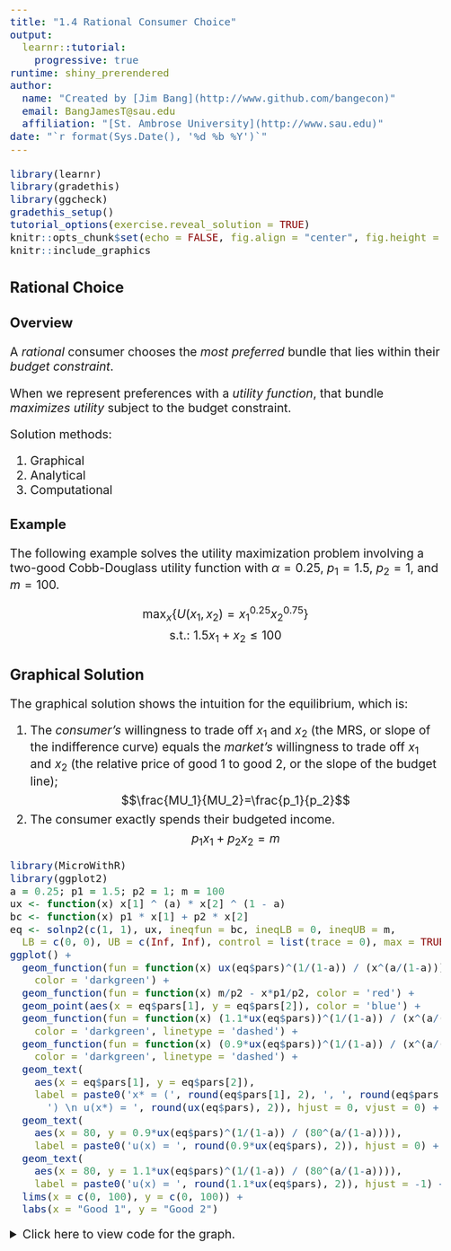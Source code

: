 ```yaml
---
title: "1.4 Rational Consumer Choice"
output: 
  learnr::tutorial: 
    progressive: true
runtime: shiny_prerendered
author: 
  name: "Created by [Jim Bang](http://www.github.com/bangecon)"
  email: BangJamesT@sau.edu
  affiliation: "[St. Ambrose University](http://www.sau.edu)"
date: "`r format(Sys.Date(), '%d %b %Y')`"
---
```


<style type="text/css">
h1{font-size: 24pt}
h2{font-size: 20pt}
h3{font-size: 18pt}
h4,h5,h6{font-size: 16pt}
body{font-size: 16pt}
#doc-metadata {
  margin-bottom: 10px;
  font-size: 0.66em;
}
</style>

```r
library(learnr)
library(gradethis)
library(ggcheck)
gradethis_setup()
tutorial_options(exercise.reveal_solution = TRUE)
knitr::opts_chunk$set(echo = FALSE, fig.align = "center", fig.height = 6, fig.width = 6)
knitr::include_graphics
```

## Rational Choice

### Overview

A *rational* consumer chooses the *most preferred* bundle that lies within their *budget constraint*. 

When we represent preferences with a *utility function*, that bundle *maximizes utility* subject to the budget constraint. 

Solution methods: 

1. Graphical
2. Analytical
3. Computational

### Example 

The following example solves the utility maximization problem involving a two-good Cobb-Douglass utility function with $\alpha = 0.25$, $p_1 = 1.5$, $p_2 = 1$, and $m = 100$.  

$$\max_x \bigg\{ U(x_1, x_2) = x_1^{0.25}x_2^{0.75} \bigg\}$$
$$\text{s.t.: }1.5x_1+x_2 \le 100$$

## Graphical Solution

The graphical solution shows the intuition for the equilibrium, which is: 

1. The *consumer's* willingness to trade off $x_1$ and $x_2$ (the MRS, or slope of the indifference curve) equals the *market's* willingness to trade off $x_1$ and $x_2$ (the relative price of good 1 to good 2, or the slope of the budget line); 
$$\frac{MU_1}{MU_2}=\frac{p_1}{p_2}$$
2. The consumer exactly spends their budgeted income. 
$$p_1x_1 + p_2x_2 = m$$

```r
library(MicroWithR)
library(ggplot2)
a = 0.25; p1 = 1.5; p2 = 1; m = 100
ux <- function(x) x[1] ^ (a) * x[2] ^ (1 - a)
bc <- function(x) p1 * x[1] + p2 * x[2]
eq <- solnp2(c(1, 1), ux, ineqfun = bc, ineqLB = 0, ineqUB = m,
  LB = c(0, 0), UB = c(Inf, Inf), control = list(trace = 0), max = TRUE)
ggplot() + 
  geom_function(fun = function(x) ux(eq$pars)^(1/(1-a)) / (x^(a/(1-a))), 
    color = 'darkgreen') + 
  geom_function(fun = function(x) m/p2 - x*p1/p2, color = 'red') + 
  geom_point(aes(x = eq$pars[1], y = eq$pars[2]), color = 'blue') + 
  geom_function(fun = function(x) (1.1*ux(eq$pars))^(1/(1-a)) / (x^(a/(1-a))), 
    color = 'darkgreen', linetype = 'dashed') + 
  geom_function(fun = function(x) (0.9*ux(eq$pars))^(1/(1-a)) / (x^(a/(1-a))), 
    color = 'darkgreen', linetype = 'dashed') + 
  geom_text(
    aes(x = eq$pars[1], y = eq$pars[2]), 
    label = paste0('x* = (', round(eq$pars[1], 2), ', ', round(eq$pars[2], 2), 
      ') \n u(x*) = ', round(ux(eq$pars), 2)), hjust = 0, vjust = 0) + 
  geom_text(
    aes(x = 80, y = 0.9*ux(eq$pars)^(1/(1-a)) / (80^(a/(1-a)))), 
    label = paste0('u(x) = ', round(0.9*ux(eq$pars), 2)), hjust = 0) + 
  geom_text(
    aes(x = 80, y = 1.1*ux(eq$pars)^(1/(1-a)) / (80^(a/(1-a)))), 
    label = paste0('u(x) = ', round(1.1*ux(eq$pars), 2)), hjust = -1) + 
  lims(x = c(0, 100), y = c(0, 100)) + 
  labs(x = "Good 1", y = "Good 2")
```

<details style="line-height:105%"><summary>Click here to view code for the graph.</summary>
```r
library(MicroWithR)
library(ggplot2)
a = 0.25; p1 = 1.5; p2 = 1; m = 100
ux <- function(x) x[1] ^ (a) * x[2] ^ (1 - a)
bc <- function(x) p1 * x[1] + p2 * x[2]
eq <- solnp2(c(1, 1), ux, ineqfun = bc, ineqLB = 0, ineqUB = m,
  LB = c(0, 0), UB = c(Inf, Inf), control = list(trace = 0), max = TRUE)
ggplot() + 
  geom_function(fun = function(x) ux(eq$pars)^(1/(1-a)) / (x^(a/(1-a))), 
    color = 'darkgreen') + 
  geom_function(fun = function(x) m/p2 - x*p1/p2, color = 'red') + 
  geom_point(aes(x = eq$pars[1], y = eq$pars[2]), color = 'blue') + 
  geom_function(fun = function(x) (1.1*ux(eq$pars))^(1/(1-a)) / (x^(a/(1-a))), 
    color = 'darkgreen', linetype = 'dashed') + 
  geom_function(fun = function(x) (0.9*ux(eq$pars))^(1/(1-a)) / (x^(a/(1-a))), 
    color = 'darkgreen', linetype = 'dashed') + 
  geom_text(
    aes(x = eq$pars[1], y = eq$pars[2]), 
    label = paste0('x* = (', round(eq$pars[1], 2), ', ', round(eq$pars[2], 2), 
      ') \n u(x*) = ', round(ux(eq$pars), 2)), hjust = 0, vjust = 0) + 
  geom_text(
    aes(x = 80, y = 0.9*ux(eq$pars)^(1/(1-a)) / (80^(a/(1-a)))), 
    label = paste0('u(x) = ', round(0.9*ux(eq$pars), 2)), hjust = 0) + 
  geom_text(
    aes(x = 80, y = 1.1*ux(eq$pars)^(1/(1-a)) / (80^(a/(1-a)))), 
    label = paste0('u(x) = ', round(1.1*ux(eq$pars), 2)), hjust = -1) + 
  lims(x = c(0, 100), y = c(0, 100)) + 
  labs(x = "Good 1", y = "Good 2")
```


## Computational Solution

Understanding the analytical solution give us an idea for (and hopefully an appreciation of) the work the computer does for us when we solve the problem computationally. There are ways to solve the problem analytically with the help of the computer, but if you read the details of doing that in R you can see that the steps we have to go through are a little bit wonky. Now, we'll set that aside and let the computer crunch the numbers. One downside of this is that we'll lose some of the intuition of the expressions we derived in the analytic solution.

### Setup

Set up the solution by defining the following

1. A utility function, `ux` defined as a `function(x)` object where `x = c(x[1], x[2])`. <br>
Note: most optimization functions find the function minimum by default. Some have an option that switches from minimization to maximization; `solnp` does *not*, so if we used that function we would have to minimize the *negation* of the utility function (i.e. put a "-" sign in front). To work around this, I created a simple function as part of this `MicroWithR` package called `solnp2` that adds an option, `max` which takes logical values of `TRUE` for maximization problems or `FALSE` for minimization. To see the code for this function, unfold the details below (it's simpler than you might think!).  

<details style="line-height:105%"><summary>Click here to view code for the `solnp2` function.</summary>
```r
solnp2 <- function(pars, fun, eqfun = NULL, eqB = NULL, ineqfun = NULL, 
  ineqLB = NULL, ineqUB = NULL, max = FALSE, control = list(), ...) {
  if (max == TRUE) {fun2 <- function(x) -1*fun(x)} 
  else {fun2 <- fun}
    out <- Rsolnp::solnp(pars = pars, fun = fun2, eqfun = eqfun, eqB = eqB,
      ineqfun = ineqfun, ineqLB = ineqLB, ineqUB = ineqUB, control = control)
    if (max == TRUE) {
      out$values <- -out$values
      out$lagrange <- -out$lagrange
      out$hessian <- -out$hessian
    }
    out
  }
```
</details>  

2. The budget constraint, `bc` defined similarly to `ux`. 
3. The parameters `a`, `p1`, `p2`, and `m` using the numerical values from the example.

```r

```

```r
a = 0.25
p1 = 1.5
p2 = 1
m = 100    # Set exogenous parameter values
ux <-
  function(x)
    x[1] ^ a * x[2] ^ (1 - a) # Define the objective 
bc <-
  function(x)
    p1 * x[1] + p2 * x[2]     # Define the budget constraint
```

```r
grade_this({
  if (!inherits(.result, c("function"))) {
    fail("Your class of your answer should be a function")}
  pass()
})
```

### Solving Constrained Optimization in R with `solnp2`.

Once we've defined these values, we can solve any *minimization* problem with a single function, `solnp()`, from the `Rsolnp` package (which imports automatically with our `MicroWithR`, but still needs to be loaded using `library()`). However, four our purpose, we wish to *maximize* the consumer's utility. To do this we have two options:  

1. Adapt the problem to fit with a "minimization" algorithm by defining the objective as the negative of utility and minimizing "disutility."
2. Adapt the `solnp` function to calculate a maximum by defining a new function that does exactly what `solnp` itself does, just from the other direction, to find a maximum. 

I have done option 2 for you by creating a new function, `solnp2`, in the `MicroWithR` package. The required arguments for this function are (in order): 

* `pars`: the starting values (an initial "guess") for $x$, which should be positive - and usually small - for economically-sensible answers (like positive quantities);  
* `fun`: the function to be optimized, `ux`;    

For constrained optimization (as we currently face) we also need:  

* `ineqfun`: the inequality constraint function  
* `ineqLB`: the lower bound of the budget constraint, ($-\infty$ coded as `-Inf`)  
* `ineqUB`: the upper bound of the budget constraint, (income, `m`).  

We often forget to constrain the solution to positive quantities (effectively no short-selling of consumption!).  

* `LB`: the lower bound on the solution, which in most economic problems equals a vector of zeros, `c(0, 0)` for two-good consumer choice  
* `UB`: the upper bound on the solution, which in most problems we leave unspecified and defaults to no upper bound or `UB = c(Inf, Inf)`    

Finally, there are two sets of options that govern some techincal details for the optimization.  

* `control`: a list of control parameters, such as how to show the "trace" output at each iteration (`control = list(trace = 0)` to hide).   
* `max`: a logical value equal to `TRUE` for maximization and `FALSE` for minimization (default is `FALSE`).  

The outputs of the `solnp` and `solnp2` functions are `list` objects. You can view all of the components of a list by typing the name of the object. You can view or extract individual components of a list by specifying the list name and the name of the component within the list separated by `$`. For example, `eq$pars` gives you the solutions of the x values in a `solnp` solution named `eq`. 

### Equilibrium Consumption

Setting up the problem is the key: once you do this (carefully!) there is only one line of code to get the solution. Do this, then print the elements of the solution corresponding to the `pars` (x values) `lagrange` (Lagrange multiplier), and the optimal value of the utility function. 

```r

```

```r
a = 0.25; p1 = 1.5; p2 = 1; m = 100    # Set exogenous parameter values
ux <- function(x) x[1]^a * x[2]^(1-a)  # Define the objective
bc <- function(x) p1*x[1] + p2*x[2]    # Define the budget constraint
```

```r
# To calculate the level of utility, recall that you defined the utility function as `ux = function(x) {...}`. Evaluate `ux` at the solution `pars`.  
```

```r
library(MicroWithR)
eq <- solnp2(
  c(1, 1),
  ux,
  ineqfun = bc,
  ineqLB = 0,
  ineqUB = m,
  LB = c(0, 0),
  UB = c(Inf, Inf),
  max = TRUE
)
eq$pars
eq$lagrange
ux(eq$pars)
```

```r
grade_this({
  fail_if(round(.result, 1) != 51.5)
  pass()
})
```

Note that the intuition from the analytical solution tells us that the "true" answer is $x_1 = 50/3 \approx 16.667$ and $x_2 = 75$ to ensure that this consumer spends 25% of their planned budget for the two goods on good 1 ($50/3 \cdot 3/2 = 25$), or one-third as much as they spend on good 2. Computational methods only give approximate answers, so it's good to double check! 

### Graph of the Equilibrium

We can also graph the equilibrium. 

The trick to graphing the equilibrium is graphing the right indifference curve. We want to make sure we graph the indifference curve where $u(x) = u^*$, where $u^*$ is the value of the utility at the optimal consumption bundle. 

Since $u^*$ is just a number (once we solve for the optimal x), just rearrange $u(x_1, x_2) = u^*$ to get $x_2 = f(x_1; u^*)$. Doing this by hand is not too bad for most examples if you remember some algebra for exponents and other elementary functions.

1. Graph the indifference curve ($x_2 = f(x_1^*; u^*)$, in `'dark green'`) using x-limits equal to $(0, m/p_1)$ and y-limits equal to $(0, m/p_2)$ and axis labels of $x_1$ and $x_2$.
2. Add the budget constraint in `'red'`. 
3. Add a point for equilibrium in `'blue'`.

```r

```

```r
library(MicroWithR)
a = 0.25
p1 = 1.5
p2 = 1
m = 100
ux <- function(x)
  x[1] ^ (a) * x[2] ^ (1 - a)
bc <- function(x)
  p1 * x[1] + p2 * x[2]
library(MicroWithR)
eq <- solnp2(
  c(1, 1),
  ux,
  ineqfun = bc,
  ineqLB = 0,
  ineqUB = m,
  LB = c(0, 0),
  UB = c(Inf, Inf),
  max = TRUE
)
```

```r
ggplot() + 
  geom_function(fun = function(x) ux(eq$pars)^(1/(1-a))/(x^(a/(1-a))), color = 'darkgreen') +
  geom_function(fun = function(x) m/p2 - x*(p1/p2), color = 'red') + 
  geom_point(aes(x = eq$pars[1], y = eq$pars[2]), color = 'blue') + 
  lims(x = c(0, m/p1), y = c(0, m/p2)) + 
  labs(x = expression(x[1]), y = expression(x[2]))
```

```r
grade_this({
    pass_if(ith_geom_is(.result, "point", 3) & 
        ith_geom_is(.result, "function", 1)) 
    fail(random_encouragement())
})
```

### Understanding $\lambda$ 

The meaning of $\lambda$ is sometimes written off, but it has useful economic significance. $\lambda$ tells us the marginal utility of an additional dollar of income. Sometimes we call this the *shadow value* of income to the consumer. To see this, we can take another look at the Lagrangian: 

$$\mathcal{L} = x_1^{0.25}x_2^{0.75} + \lambda (100 - 1.5x_1 - x_2)$$
We multiply `\lambda` by the budget constraint, which equals zero when the consumer spends all of their income and the budget constraint binds. If the consumer's income increases, then they will correspondingly increase their consumption until the budget constraint binds again. This additional consumption increases the consumer's utility - by how much? - by $\lambda$ times the increase in income. 

$$\Delta{U(\textbf{x})} = \lambda \Delta{I}$$

We can also approach $\lambda$ from the other direction: to increase the consumer's utility by a given amount, $\Delta{U(\textbf{x})}$, they would require $\Delta{U}/\lambda$ dollars of income. In our graphical example, I plotted the budget line for income equal to 100, the indifference curve for the level of utility at the solution (51.49), and the indifference curves for levels of utility 10% (5.149 "utils") higher or lower than the equilibrium. Add a `geom_function()` layer to the graph for a budget line that is $\Delta{U}/\lambda = 5.149/0.5149 = 10$ dollars higher than the initial level of income. 

```r
library(MicroWithR)
library(ggplot2)
a = 0.25; p1 = 1.5; p2 = 1; m = 100
ux <- function(x) x[1] ^ (a) * x[2] ^ (1 - a)
bc <- function(x) p1 * x[1] + p2 * x[2]
eq <- solnp2(c(1, 1), ux, ineqfun = bc, ineqLB = 0, ineqUB = m,
  LB = c(0, 0), UB = c(Inf, Inf), control = list(trace = 0), max = TRUE)
p <- ggplot() + 
  geom_function(fun = function(x) ux(eq$pars)^(1/(1-a)) / (x^(a/(1-a))), 
    color = 'darkgreen') + 
  geom_function(fun = function(x) m/p2 - x*p1/p2, color = 'red') + 
  geom_point(aes(x = eq$pars[1], y = eq$pars[2]), color = 'blue') + 
  geom_function(fun = function(x) (1.1*ux(eq$pars))^(1/(1-a)) / (x^(a/(1-a))), 
    color = 'darkgreen', linetype = 'dashed') + 
  geom_function(fun = function(x) (0.9*ux(eq$pars))^(1/(1-a)) / (x^(a/(1-a))), 
    color = 'darkgreen', linetype = 'dashed') + 
  geom_text(
    aes(x = eq$pars[1], y = eq$pars[2]), 
    label = paste0('x* = (', round(eq$pars[1], 2), ', ', round(eq$pars[2], 2), 
      ') \n u(x*) = ', round(ux(eq$pars), 2)), hjust = 0, vjust = 0) + 
  geom_text(
    aes(x = 80, y = 0.9*ux(eq$pars)^(1/(1-a)) / (80^(a/(1-a)))), 
    label = paste0('u(x) = ', round(0.9*ux(eq$pars), 2)), hjust = 0) + 
  geom_text(
    aes(x = 80, y = 1.1*ux(eq$pars)^(1/(1-a)) / (80^(a/(1-a)))), 
    label = paste0('u(x) = ', round(1.1*ux(eq$pars), 2)), hjust = -1) + 
  lims(x = c(0, 100), y = c(0, 100)) + 
  labs(x = "Good 1", y = "Good 2")
# Add the new budget line to `p` below using `linetype = 'dashed'`: 
p + geom_function(fun = function(x) (m+10)/p2 - x*p1/p2, color = 'red', linetype = 'dashed')
```

## Appendix: Analytical Approach

### Five Key Steps

1. Rearrange the constraint to be something equal to *zero* when it binds. 
2. Define the Lagrangean: add $\lambda \cdot [constraint]$ to the objective function (remember, it's zero when it binds, so you're not really adding anything!).
3. Take derivatives with respect to the choice variables ($x_1$ and $x_2$) *and* $\lambda$. 
4. Set the derivatives equal to zero. 
5. Solve the system of equations for $x_1$, $x_2$ and $\lambda$. 

The "Lagrangian" function for our example is: 

$$\mathcal{L} = x_1^{0.25}x_2^{0.75} + \lambda (100 - 1.5x_1 - x_2)$$

<details style="line-height:105%"><summary>Click here to view the steps for solving the problem analytically.</summary>
For the constrained optimization problem given above, use the `deriv` function to:

1. Define a yac_symbol object for the utility function and the Lagrangian;
2. Find the gradient with respect to $x_1$, $x_2$, *and* $\lambda$;

Wrap the function obtaining the derivatives in "()" so that it displays in the output. 
</details>

### First-Order Conditions

Setting the derivatives of the Lagrangean equal to zero finds the "first-order conditions." These conditions find the "critical values" where the Lagrangean switches from increasing to decreasing (or vice-versa) corresponding to maximum (minimum) values. 

The following equations show the first order conditions (first derivative - changes with respect to each variable - equal to zero) for the Lagrangean function. 

```r
library(Ryacas)
u <- ysym('x1^(0.25) * x2^(0.75)')
L <- u + ysym('lambda*(100 - 1.5*x1 - x2)')
dL <- c(deriv(L, 'x1'), deriv(L, 'x2'), deriv(L, 'lambda'))
```

$$`r tex(dL[[1]])` = 0 \text{ (w.r.t. good 1)}$$
$$`r tex(dL[[2]])` = 0 \text{ (w.r.t. good 2)}$$
$$`r tex(dL[[3]])` = 0 \text{ (w.r.t. }\lambda)$$

<details style="line-height:105%"><summary>Click here to view the code for solving the problem analytically with Ryacas. </summary>
```r
library(Ryacas)
u <- ysym('x1^(0.25) * x2^(0.75)')          # Define u(x) as a yac_symbol
L <- u + ysym('lambda*(100 - 1.5*x1 - x2)') # Define L(x) as a yac_symbol
dL <- deriv(L, c('x1', 'x2', 'lambda'))     # Take the derivatives - "gradient"
dL
```
</details>

### Solving for the Equilibrium

The basic recipe: 

1. Solve the first-order conditions with respect to $x_1$ and $x_2$ for $\lambda$.
2. Combine these two conditions to form the MU-per dollar or MRS condition. 
$$\frac{MU_1}{p_1} = \frac{MU_2}{p_2} = \lambda \text{, or}$$
Rearranging, this is equivalent to: 
$$\frac{MU_1}{MU_2} = \frac{p_1}{p_2}.$$
3. Solve the MU/dollar or MRS condition **and** the budget constraint for $x_2$. 
4. Combine these two equal expressions and solve for $x_1^*$.
5. Repeat 3 and 4 **or** substitute $x_1^*$ to solve for $x_2^*$
6. Substitute $x_1^*$ and $x_2^*$ in the first-order conditions to find $\lambda$.

```r
MU <- deriv(u, c('x1', 'x2'))
MRS <- yac_str(MU[1]/MU[2]) |> 
  Deriv::Simplify() |> 
  ysym()
```

$$MRS = `r tex(MRS)` = \frac{p_1}{p_2}$$

<details style="line-height:105%">
<summary>Click here to view the steps for solving the problem analytically.</summary>
Derive the $MRS$ of the example with the following steps: 
1. Solve the first-order conditions with respect the $x_1$ for $\lambda$ using `solve` from `Ryacas`. Pipe this forward to `y_rmvars()` to remove the `lambda ==` and multiply the result by `p1`. Name this object `MU1`. <br>
2. Convert the result to a string with `yac_str` and cancel terms with `Simplify()`. Convert the result back to a `yac_symbol` with `ysym`. <br>
3. Repeat 1 and 2 for the first-order condition with respect to $x_2$ and name it `MU2`. 
4. Divide `MU1/MU2` to get the MRS. <br>
```r
MU <- deriv(u, c('x1', 'x2'))  # Derive the marginal utilities (could get from L)
MRS <- yac_str(MU[1]/MU[2]) |> # Calculate, simplify, and format the MRS = MU1/MU2 
  Deriv::Simplify() |> 
  ysym()
```
</details>

Solving the MRS and the budget constraint conditions for $x_1$ and $x_2$ we get: 

```r
xStar <- solve(c(MRS, dL[[3]]), c(p1/p2, 0), c('x1', 'x2')) |> 
  y_rmvars()
xStar <- with_value(xStar, 'x2', xStar[2]) |>
  as_r()
```

$$x^* = (`r round(xStar[1], 2)`, `r round(xStar[2], 2)`)$$

<details style="line-height:105%">  
<summary>Click here to view the steps for solving the problem analytically.</summary>  
`Solve()` can take up to three arguments:  
1. The right-hand side expression, formatted as a `yac_symbol` (required).  
2. The left-hand side expression, which may be either an equation or numerical value (default is zero).  
3. The variable to solve for.  
In addition, each of these arguments may be vectors, so you may solve multiple equations for multiple variables.  
The solution for $x_1$ will still contain the variable $x_2$ even though we have found the numerical solution for $x_2$. We can clean this up using `with_value()`.  
```r
xStar <- solve(c(MRS, dL[[3]]), c(p1/p2, 0), c('x1', 'x2')) |> 
  y_rmvars()
xStar <- with_value(xStar, 'x2', xStar[2]) |>
  as_r()
```
</details>  

The last piece of useful(?) information to solve for is $\lambda$.

### Solving for $\lambda$

We can also solve the first-order conditions for the "Lagrange multiplier," $\lambda$. Doing so analytically, we get the complete solution:

```r
lambda <- solve(dL[1], 'lambda') |> 
    y_rmvars() |>
    with_value('x1', xStar[1]) |>
    with_value('x2', xStar[2]) |>
    as_r()
```

$\pmatrix{x_1^* \\ x_2^* \\ \lambda} = \pmatrix{`r round(xStar[1], 3)` \\ `r round(xStar[2], 3)` \\ `r round(lambda, 4)`}$

<details style="line-height:105%"><summary>Click here to view the steps for solving for $\lambda$.</summary>
1. Solve one of the first order conditions with respect to the quantities of the goods for $\lambda$.  
2. Substitute the values for each good from the solution.  
```r
lambda <- solve(dL[1], 'lambda') |> 
    y_rmvars() |>
    with_value('x1', xStar[1]) |>
    with_value('x2', xStar[2]) |>
    as_r()
```
If you print the solution for all three choice variables, it will look like this: 
$$(`r c(xStar[1], xStar[2], lambda)`)$$
</details>

